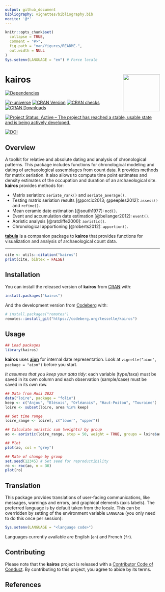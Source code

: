 ```yaml
---
output: github_document
bibliography: vignettes/bibliography.bib
nocite: '@*'
---
```


<!-- README.md is generated from README.Rmd. Please edit that file -->

```r
knitr::opts_chunk$set(
  collapse = TRUE,
  comment = "#>",
  fig.path = "man/figures/README-",
  out.width = NULL
)
Sys.setenv(LANGUAGE = "en") # Force locale
```

# kairos <img width=120px src="man/figures/logo.png" align="right" />

<!-- badges: start -->
[![Dependencies](https://tinyverse.netlify.app/badge/kairos)](https://cran.r-project.org/package=kairos)

[![r-universe](https://tesselle.r-universe.dev/badges/kairos)](https://tesselle.r-universe.dev/kairos){.pkgdown-devel}
[![CRAN Version](https://www.r-pkg.org/badges/version/kairos)](https://cran.r-project.org/package=kairos){.pkgdown-release}
[![CRAN checks](https://badges.cranchecks.info/worst/kairos.svg)](https://cran.r-project.org/web/checks/check_results_kairos.html){.pkgdown-release}
[![CRAN Downloads](https://cranlogs.r-pkg.org/badges/kairos)](https://cran.r-project.org/package=kairos){.pkgdown-release}

[![Project Status: Active – The project has reached a stable, usable state and is being actively developed.](https://www.repostatus.org/badges/latest/active.svg)](https://www.repostatus.org/#active)

[![DOI](https://zenodo.org/badge/DOI/10.5281/zenodo.5653896.svg)](https://doi.org/10.5281/zenodo.5653896)
<!-- badges: end -->

## Overview

A toolkit for relative and absolute dating and analysis of chronological patterns. This package includes functions for chronological modeling and dating of archaeological assemblages from count data. It provides methods for matrix seriation. It also allows to compute time point estimates and density estimates of the occupation and duration of an archaeological site. **kairos** provides methods for:

* Matrix seriation: `seriate_rank()` and `seriate_average()`.
* Testing matrix seriation results [@porcic2013; @peeples2012]: `assess()` and `refine()`.
* Mean ceramic date estimation [@south1977]: `mcd()`.
* Event and accumulation date estimation [@bellanger2012]: `event()`.
* Aoristic analysis [@ratcliffe2000]: `aoristic()`.
* Chronological apportioning [@roberts2012]: `apportion()`.

[**tabula**](https://packages.tesselle.org/tabula/) is a companion package to **kairos** that provides functions for visualization and analysis of archaeological count data.

---

```r
cite <- utils::citation("kairos")
print(cite, bibtex = FALSE)
```

## Installation

You can install the released version of **kairos** from [CRAN](https://CRAN.R-project.org) with:

```r
install.packages("kairos")
```

And the development version from [Codeberg](https://codeberg.org/) with:

```r
# install.packages("remotes")
remotes::install_git("https://codeberg.org/tesselle/kairos")
```

## Usage

```r
## Load packages
library(kairos)
```

**kairos** uses [**aion**](https://packages.tesselle.org/aion/) for internal date representation. Look at `vignette("aion", package = "aion")` before you start.

*It assumes that you keep your data tidy*: each variable (type/taxa) must be saved in its own column and each observation (sample/case) must be saved in its own row.

```r
## Data from Husi 2022
data("loire", package = "folio")
keep <- c("Anjou", "Blésois", "Orléanais", "Haut-Poitou", "Touraine")
loire <- subset(loire, area %in% keep)

## Get time range
loire_range <- loire[, c("lower", "upper")]

## Calculate aoristic sum (weights) by group
ao <- aoristic(loire_range, step = 50, weight = TRUE, groups = loire$area)

## Plot
plot(ao, col = "grey")

## Rate of change by group
set.seed(12345) # Set seed for reproductibility
ro <- roc(ao, n = 30)
plot(ro)
```

## Translation

This package provides translations of user-facing communications, like messages, warnings and errors, and graphical elements (axis labels). The preferred language is by default taken from the locale. This can be overridden by setting of the environment variable `LANGUAGE` (you only need to do this once per session):

``` r
Sys.setenv(LANGUAGE = "<language code>")
```

Languages currently available are English (`en`) and French (`fr`).

## Contributing

Please note that the **kairos** project is released with a [Contributor Code of Conduct](https://www.tesselle.org/conduct.html). By contributing to this project, you agree to abide by its terms.

## References

